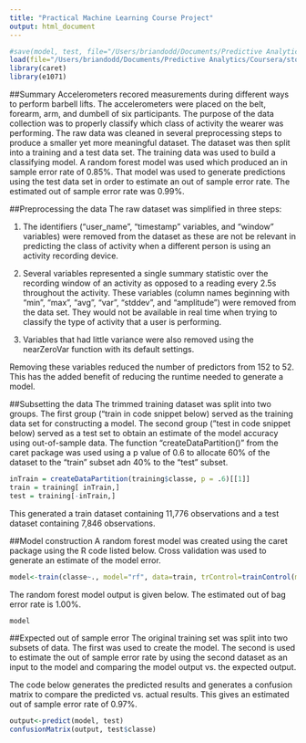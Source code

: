 ```yaml
---
title: "Practical Machine Learning Course Project"
output: html_document
---
```


```r
#save(model, test, file="/Users/briandodd/Documents/Predictive Analytics/Coursera/storedVariables.Rda")
load(file="/Users/briandodd/Documents/Predictive Analytics/Coursera/storedVariables.Rda")
library(caret)
library(e1071)
```

##Summary
Accelerometers recored measurements during different ways to perform barbell lifts.  The accelerometers were placed on the belt, forearm, arm, and dumbell of six participants.  The purpose of the data collection was to properly classify which class of activity the wearer was performing.  The raw data was cleaned in several preprocessing steps to produce a smaller yet more meaningful dataset.  The dataset was then split into a training and a test data set.  The training data was used to build a classifying model.  A random forest model was used which produced an in sample error rate of 0.85%.  That model was used to generate predictions using the test data set in order to estimate an out of sample error rate.  The estimated out of sample error rate was 0.99%.  

##Preprocessing the data
The raw dataset was simplified in three steps:
         
1. The identifiers ("user_name", "timestamp" variables, and "window" variables) were removed from the dataset as these are not be relevant in predicting the class of activity when a different person is using an activity recording device.  

2. Several variables represented a single summary statistic over the recording window of an activity as opposed to a reading every 2.5s throughout the activity.  These variables (column names beginning with "min", "max", "avg", "var", "stddev", and "amplitude") were removed from the data set.  They would not be available in real time when trying to classify the type of activity that a user is performing.

3. Variables that had little variance were also removed using the nearZeroVar function with its default settings.

Removing these variables reduced the number of predictors from 152 to 52.  This has the added benefit of reducing the runtime needed to generate a model.

##Subsetting the data
The trimmed training dataset was split into two groups.  The first group ("train in code snippet below) served as the training data set for constructing a model.  The second group ("test in code snippet below) served as a test set to obtain an estimate of the model accuracy using out-of-sample data.  The function "createDataPartition()" from the caret package was used using a p value of 0.6 to allocate 60% of the dataset to the "train" subset adn 40% to the "test" subset.

```r
inTrain = createDataPartition(training$classe, p = .6)[[1]]
train = training[ inTrain,]
test = training[-inTrain,]
```

This generated a train dataset containing 11,776 observations and a test dataset containing 7,846 observations.

##Model construction
A random forest model was created using the caret package using the R code listed below.  Cross validation was used to generate an estimate of the model error.

```r
model<-train(classe~., model="rf", data=train, trControl=trainControl(method="cv", number=5), prox=TRUE)
```

The random forest model output is given below.  The estimated out of bag error rate is 1.00%.

```r
model
```

##Expected out of sample error
The original training set was split into two subsets of data.  The first was used to create the model.  The second is used to estimate the out of sample error rate by using the second dataset as an input to the model and comparing the model output vs. the expected output.

The code below generates the predicted results and generates a confusion matrix to compare the predicted vs. actual results.  This gives an estimated out of sample error rate of 0.97%.  

```r
output<-predict(model, test)
confusionMatrix(output, test$classe)
```